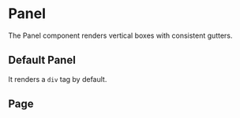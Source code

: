 
<Meta of={Stories} />

# Panel

The Panel component renders vertical boxes with consistent gutters.

## Default Panel

It renders a `div` tag by default.

<Canvas of={Stories.Default} />

## Page

<Canvas of={Stories.PageStory} />